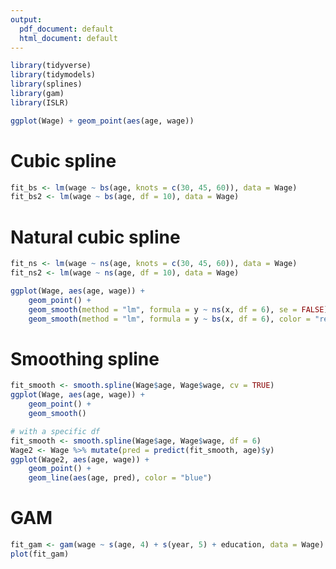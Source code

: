 ```yaml
---
output:
  pdf_document: default
  html_document: default
---
```

```r
library(tidyverse)
library(tidymodels)
library(splines)
library(gam)
library(ISLR)
```

```r
ggplot(Wage) + geom_point(aes(age, wage))
```

# Cubic spline
```r
fit_bs <- lm(wage ~ bs(age, knots = c(30, 45, 60)), data = Wage)
fit_bs2 <- lm(wage ~ bs(age, df = 10), data = Wage)
```


# Natural cubic spline
```r
fit_ns <- lm(wage ~ ns(age, knots = c(30, 45, 60)), data = Wage)
fit_ns2 <- lm(wage ~ ns(age, df = 10), data = Wage)
```

```r
ggplot(Wage, aes(age, wage)) + 
    geom_point() + 
    geom_smooth(method = "lm", formula = y ~ ns(x, df = 6), se = FALSE) +
    geom_smooth(method = "lm", formula = y ~ bs(x, df = 6), color = "red", se = FALSE)
```

# Smoothing spline

```r
fit_smooth <- smooth.spline(Wage$age, Wage$wage, cv = TRUE)
ggplot(Wage, aes(age, wage)) + 
    geom_point() + 
    geom_smooth()
```

```r
# with a specific df
fit_smooth <- smooth.spline(Wage$age, Wage$wage, df = 6)
Wage2 <- Wage %>% mutate(pred = predict(fit_smooth, age)$y)
ggplot(Wage2, aes(age, wage)) + 
    geom_point() + 
    geom_line(aes(age, pred), color = "blue")
```



# GAM
```r
fit_gam <- gam(wage ~ s(age, 4) + s(year, 5) + education, data = Wage)
plot(fit_gam)
```


